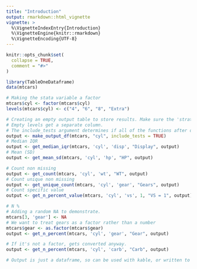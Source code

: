 ```yaml
---
title: "Introduction"
output: rmarkdown::html_vignette
vignette: >
  %\VignetteIndexEntry{Introduction}
  %\VignetteEngine{knitr::rmarkdown}
  %\VignetteEncoding{UTF-8}
---
```


```r
knitr::opts_chunk$set(
  collapse = TRUE,
  comment = "#>"
)
```

```r
library(TableOneDataframe)
data(mtcars)
```


```r
# Making the stata variable a factor
mtcars$cyl <- factor(mtcars$cyl)
levels(mtcars$cyl) <- c("4", "6", "8", "Extra")
```

```r
# Creating an empty output table to store results. Make sure the 'strata' variable is a factor.
# Empty levels get a separate column.
# The include_tests argument determines if all of the functions after do p-value testing.
output <- make_output_df(mtcars, "cyl", include_tests = TRUE)
# Median IQR
output <- get_median_iqr(mtcars, 'cyl', 'disp', "Display", output)
# Mean (SD)
output <- get_mean_sd(mtcars, 'cyl', 'hp', "HP", output)

# Count non missing
output <- get_count(mtcars, 'cyl', 'wt', "WT", output)
# Count unique non missing
output <- get_unique_count(mtcars, 'cyl', 'gear', "Gears", output)
# Count specific value
output <- get_n_percent_value(mtcars, 'cyl', 'vs', 1, "VS = 1", output)

# N %
# Adding a random NA to demonstrate. 
mtcars[3, 'gear'] <- NA
# We want to treat gears as a factor rather than a number
mtcars$gear <- as.factor(mtcars$gear)
output <- get_n_percent(mtcars, 'cyl', 'gear', "Gear", output)

# If it's not a factor, gets converted anyway.
output <- get_n_percent(mtcars, 'cyl', 'carb', "Carb", output)

# Output is just a dataframe, so can be used with kable, or written to excel/csv.
```
